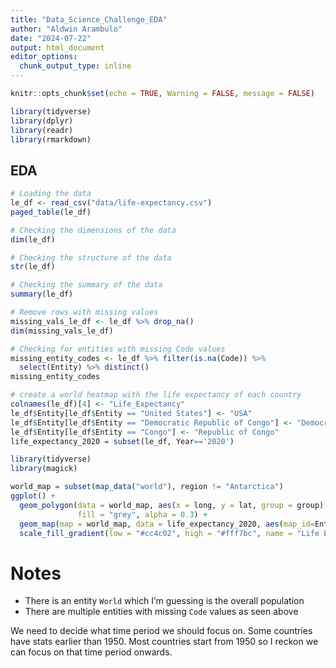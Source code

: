 ```yaml
---
title: "Data_Science_Challenge_EDA"
author: "Aldwin Arambulo"
date: "2024-07-22"
output: html_document
editor_options: 
  chunk_output_type: inline
---
```


```r
knitr::opts_chunk$set(echo = TRUE, Warning = FALSE, message = FALSE)
```

```r
library(tidyverse)
library(dplyr)
library(readr)
library(rmarkdown)

```


## EDA

```r
# Loading the data
le_df <- read_csv("data/life-expectancy.csv")
paged_table(le_df)
```

```r
# Checking the dimensions of the data
dim(le_df)
```

```r
# Checking the structure of the data
str(le_df)
```

```r
# Checking the summary of the data
summary(le_df)
```

```r
# Remove rows with missing values
missing_vals_le_df <- le_df %>% drop_na()
dim(missing_vals_le_df)
```

```r
# Checking for entities with missing Code values
missing_entity_codes <- le_df %>% filter(is.na(Code)) %>% 
  select(Entity) %>% distinct()
missing_entity_codes
```



```r
# create a world heatmap with the life expectancy of each country
colnames(le_df)[4] <- "Life_Expectancy"
le_df$Entity[le_df$Entity == "United States"] <- "USA"
le_df$Entity[le_df$Entity == "Democratic Republic of Congo"] <- "Democratic Republic of the Congo"
le_df$Entity[le_df$Entity == "Congo"] <- "Republic of Congo"
life_expectancy_2020 = subset(le_df, Year=='2020')

library(tidyverse)
library(magick)

world_map = subset(map_data("world"), region != "Antarctica")
ggplot() +
  geom_polygon(data = world_map, aes(x = long, y = lat, group = group),
               fill = "grey", alpha = 0.3) +
  geom_map(map = world_map, data = life_expectancy_2020, aes(map_id=Entity, fill=Life_Expectancy)) +
  scale_fill_gradient(low = "#cc4c02", high = "#fff7bc", name = "Life Expectancy") + theme_void() + coord_fixed(1.2)
```





# Notes

- There is an entity `World` which I'm guessing is the overall population
- There are multiple entities with missing `Code` values as seen above

We need to decide what time period we should focus on.  Some countries have stats earlier than 1950.  Most countries start from 1950 so I reckon we can focus on that time period onwards.